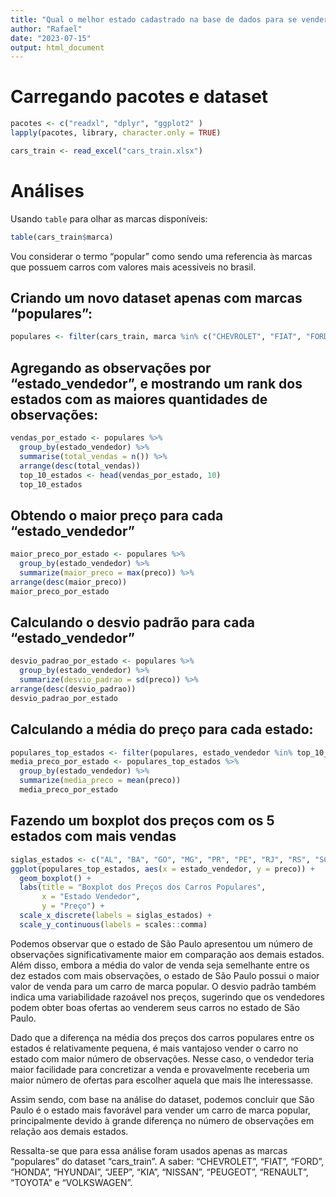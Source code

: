 ---
title: "Qual o melhor estado cadastrado na base de dados para se vender um carro de marca popular e por quê?"
author: "Rafael"
date: "2023-07-15"
output: html_document
---
# Carregando pacotes e dataset
```{r package, message=FALSE, results='hide'}
pacotes <- c("readxl", "dplyr", "ggplot2" )
lapply(pacotes, library, character.only = TRUE)
```
```{r load}
cars_train <- read_excel("cars_train.xlsx")
```

# Análises
Usando `table` para olhar as marcas disponíveis:
```{r table}
table(cars_train$marca)
```

Vou considerar o termo "popular" como sendo uma referencia às marcas que possuem carros com valores mais acessiveis no brasil.

## Criando um novo dataset apenas com marcas "populares": 
```{r populares}
populares <- filter(cars_train, marca %in% c("CHEVROLET", "FIAT", "FORD", "HONDA", "HYUNDAI", "JEEP", "KIA", "NISSAN", "PEUGEOT", "RENAULT", "TOYOTA", "VOLKSWAGEN"))
```

## Agregando as observações por "estado_vendedor", e mostrando um rank dos estados com as maiores quantidades de observações:
```{r rank}
vendas_por_estado <- populares %>%
  group_by(estado_vendedor) %>%
  summarise(total_vendas = n()) %>%
  arrange(desc(total_vendas))
  top_10_estados <- head(vendas_por_estado, 10)
  top_10_estados
```

## Obtendo o maior preço para cada "estado_vendedor"
```{r vendas2}
maior_preco_por_estado <- populares %>%
  group_by(estado_vendedor) %>%
  summarize(maior_preco = max(preco)) %>%
arrange(desc(maior_preco))
maior_preco_por_estado
```

## Calculando o desvio padrão para cada "estado_vendedor"
```{r vendas3}
desvio_padrao_por_estado <- populares %>%
  group_by(estado_vendedor) %>%
  summarize(desvio_padrao = sd(preco)) %>%
arrange(desc(desvio_padrao))
desvio_padrao_por_estado
```

## Calculando a média do preço para cada estado:
```{r media}
populares_top_estados <- filter(populares, estado_vendedor %in% top_10_estados$estado_vendedor)
media_preco_por_estado <- populares_top_estados %>%
  group_by(estado_vendedor) %>%
  summarize(media_preco = mean(preco))
  media_preco_por_estado
```

## Fazendo um boxplot dos preços com os 5 estados com mais vendas
```{r box}
siglas_estados <- c("AL", "BA", "GO", "MG", "PR", "PE", "RJ", "RS", "SC", "SP" )
ggplot(populares_top_estados, aes(x = estado_vendedor, y = preco)) +
  geom_boxplot() +
  labs(title = "Boxplot dos Preços dos Carros Populares",
       x = "Estado Vendedor",
       y = "Preço") +
  scale_x_discrete(labels = siglas_estados) +
  scale_y_continuous(labels = scales::comma)
```

Podemos observar que o estado de São Paulo apresentou um número de observações significativamente maior em comparação aos demais estados. Além disso, embora a média do valor de venda seja semelhante entre os dez estados com mais observações, o estado de São Paulo possui o maior valor de venda para um carro de marca popular. O desvio padrão também indica uma variabilidade razoável nos preços, sugerindo que os vendedores podem obter boas ofertas ao venderem seus carros no estado de São Paulo.

Dado que a diferença na média dos preços dos carros populares entre os estados é relativamente pequena, é mais vantajoso vender o carro no estado com maior número de observações. Nesse caso, o vendedor teria maior facilidade para concretizar a venda e provavelmente receberia um maior número de ofertas para escolher aquela que mais lhe interessasse.

Assim sendo, com base na análise do dataset, podemos concluir que São Paulo é o estado mais favorável para vender um carro de marca popular, principalmente devido à grande diferença no número de observações em relação aos demais estados.

Ressalta-se que para essa análise foram usados apenas as marcas "populares" do dataset "cars_train". A saber: "CHEVROLET", "FIAT", "FORD", "HONDA", "HYUNDAI", "JEEP", "KIA", "NISSAN", "PEUGEOT", "RENAULT", "TOYOTA" e "VOLKSWAGEN".
